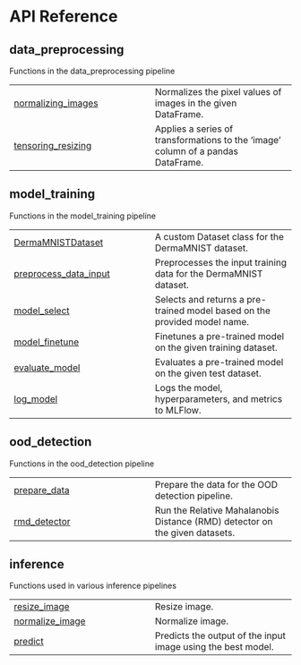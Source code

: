 # API Reference {.doc .doc-index}

## data_preprocessing

Functions in the data_preprocessing pipeline

| | |
| --- | --- |
| [normalizing_images](normalizing_images.qmd#onco_derm_ai.normalizing_images) | Normalizes the pixel values of images in the given DataFrame. |
| [tensoring_resizing](tensoring_resizing.qmd#onco_derm_ai.tensoring_resizing) | Applies a series of transformations to the 'image' column of a pandas DataFrame. |

## model_training

Functions in the model_training pipeline

| | |
| --- | --- |
| [DermaMNISTDataset](DermaMNISTDataset.qmd#onco_derm_ai.DermaMNISTDataset) | A custom Dataset class for the DermaMNIST dataset. |
| [preprocess_data_input](preprocess_data_input.qmd#onco_derm_ai.preprocess_data_input) | Preprocesses the input training data for the DermaMNIST dataset. |
| [model_select](model_select.qmd#onco_derm_ai.model_select) | Selects and returns a pre-trained model based on the provided model name. |
| [model_finetune](model_finetune.qmd#onco_derm_ai.model_finetune) | Finetunes a pre-trained model on the given training dataset. |
| [evaluate_model](evaluate_model.qmd#onco_derm_ai.evaluate_model) | Evaluates a pre-trained model on the given test dataset. |
| [log_model](log_model.qmd#onco_derm_ai.log_model) | Logs the model, hyperparameters, and metrics to MLFlow. |

## ood_detection

Functions in the ood_detection pipeline

| | |
| --- | --- |
| [prepare_data](prepare_data.qmd#onco_derm_ai.prepare_data) | Prepare the data for the OOD detection pipeline. |
| [rmd_detector](rmd_detector.qmd#onco_derm_ai.rmd_detector) | Run the Relative Mahalanobis Distance (RMD) detector on the given datasets. |

## inference

Functions used in various inference pipelines

| | |
| --- | --- |
| [resize_image](resize_image.qmd#onco_derm_ai.resize_image) | Resize image. |
| [normalize_image](normalize_image.qmd#onco_derm_ai.normalize_image) | Normalize image. |
| [predict](predict.qmd#onco_derm_ai.predict) | Predicts the output of the input image using the best model. |